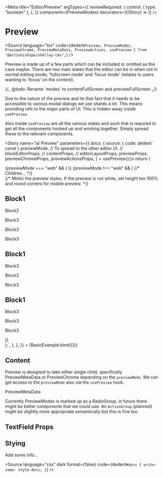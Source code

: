 
<Meta
  title="Editor/Preview"
  argTypes={{
    reviewRequired: {
      control: { type: "boolean" },
    },
  }}
  component={PreviewModes}
  decorators={[(Story) => <Story />]}
/>

# Preview

<Source
  language="tsx"
  code={dedent`
      Preview,
      PreviewModes,
      PreviewChrome,
      PreviewMetaData,
      PreviewActions,
      usePreview } from "@actionishope/shelley-cms";
  `}
/>

Preview is made up of a few parts which can be included or omitted as the case maybe. There are two main states that the editor can be in when not in normal editing mode; 'fullscreen mode' and 'focus mode' (relates to users wanting to 'focus' on the content).

{/_ @todo: Rename 'modes' to contentFullScreen and previewFullScreen _/}

Due to the nature of the preview and its that fact that it needs to be accessible to various modal dialogs we use shards a lot. This means providing refs to the major parts of UI. This is hidden away inside `usePreview`.

Also inside `usePreview` are all the various states and such that is required to get all the components hooked up and working together. Simply spread these to the relevant components.

<Story
  name="a) Preview"
  parameters={{
    docs: {
      source: {
        code: dedent`
const {
  previewMode,
  // To spread to the other editor UI.
  // blockEditorProps,
  // contentProps,
  // editorLayoutProps,
  previewProps,
  previewChromeProps,
  previewActionsProps,
} = usePreview();\n
return (
  <div className={classes.previewExample}>
    <Preview
      // className={editorLayout.preview}
      {...previewProps}
    >
      {previewMode === "web" && (
        <PreviewMetaData
          title="Shelley Puma UI"
          description="A joyfully easy to use CMS UI built upon a little known library called Shelley."
          image="https://ik.imagekit.io/tcvka0ufln/pontoon_v3jIy64zcnwwx.jpeg?tr=w-1200,h-630,fo-auto"
          slug="shelley.earth"
          domain="shelley.earth"
          fullScreenMode
        />
      )}
      {previewMode !== "web" && (
        <PreviewChrome {...previewChromeProps}>
          {/* Children... */}
          <div className={st(previewChrome.iframe)}>
            {/* Mimic the preview styles. If the preview is not white, set height too 100% and round corners for mobile preview. */}
            <div style={{ background: "white", color: "#333" }}>
              <H2 vol={6}>Block1</H2>
              <P>Block2</P>
              <P>Block3</P>
              <P>Block3</P>
              <P>Block3</P>
              <H2 vol={6}>Block1</H2>
              <P>Block3</P>
              <P>Block3</P>
              <P>Block3</P>
              <H2 vol={6}>Block1</H2>
              <P>Block3</P>
              <P>Block3</P>
              <P>Block3</P>
            </div>
          </div>
        </PreviewChrome>
      )}
    </Preview>
    <PreviewActions
      // className={editorLayout.previewActions}
      {...previewActionsProps}
    />
  </div>
);`,
      },
    },
  }}
>
  {BasicExample.bind({})}
</Story>

<Source language="tsx" id="editor-preview--a-preview" />

## Content

Preview is designed to take either single child; specifically PreviewMetaData or PreviewChrome depending on the `previewMode`. We can get access to the `previewMode` also via the `usePreview` hook.

PreviewMetaData

Currently PreviewModes is marked up as a RadioGroup, in future there might be better components that we could use. An `ActionGroup` (planned) might be slightly more appropriate semantically but this is fine too.

## TextField Props

<ArgsTable of={PreviewModes} />

## Stying

Add some info...

<Source
  language="css"
  dark
  format={false}
  code={dedent`
    #docs {
      write-some: style-docs;
    }
  `}
/>
